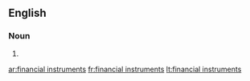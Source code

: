 ==English==

===Noun===
{{head|en|plural}}

# {{plural of|financial instrument|lang=en}}

[[ar:financial instruments]]
[[fr:financial instruments]]
[[lt:financial instruments]]